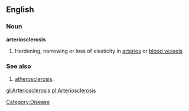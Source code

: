 ==English==

===Noun===
'''arteriosclerosis'''
#Hardening, narrowing or loss of elasticity in [[artery|arteries]] or [[blood vessel]]s

===See also===
#[[atherosclerosis]].

[[gl:Arteriosclerosis]]
[[pl:Arteriosclerosis]]
[[Category:Disease]]